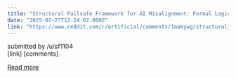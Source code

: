 ```yaml
---
title: "Structural Failsafe Framework for AI Misalignment: Formal Logic Protocol (Feedback Welcome)"
date: "2025-07-27T12:24:02.000Z"
link: "https://www.reddit.com/r/artificial/comments/1makywg/structural_failsafe_framework_for_ai_misalignment/"
---
```


submitted by    /u/sf1104  
 [link]   [comments]

[Read more](https://www.reddit.com/r/artificial/comments/1makywg/structural_failsafe_framework_for_ai_misalignment/)
